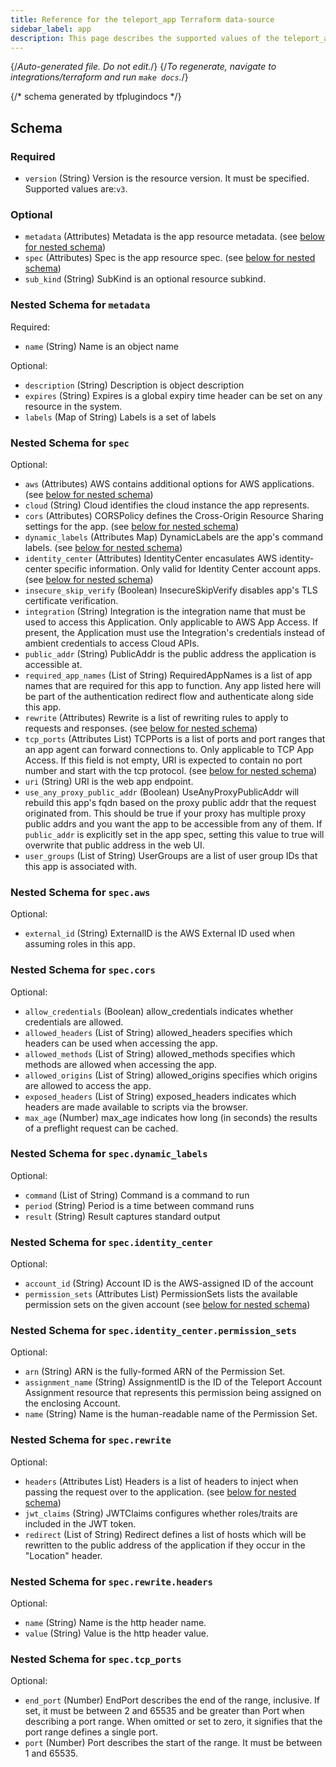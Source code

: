 ```yaml
---
title: Reference for the teleport_app Terraform data-source
sidebar_label: app
description: This page describes the supported values of the teleport_app data-source of the Teleport Terraform provider.
---
```


{/*Auto-generated file. Do not edit.*/}
{/*To regenerate, navigate to integrations/terraform and run `make docs`.*/}





{/*  schema generated by tfplugindocs */}
## Schema

### Required

- `version` (String) Version is the resource version. It must be specified. Supported values are:`v3`.

### Optional

- `metadata` (Attributes) Metadata is the app resource metadata. (see [below for nested schema](#nested-schema-for-metadata))
- `spec` (Attributes) Spec is the app resource spec. (see [below for nested schema](#nested-schema-for-spec))
- `sub_kind` (String) SubKind is an optional resource subkind.

### Nested Schema for `metadata`

Required:

- `name` (String) Name is an object name

Optional:

- `description` (String) Description is object description
- `expires` (String) Expires is a global expiry time header can be set on any resource in the system.
- `labels` (Map of String) Labels is a set of labels


### Nested Schema for `spec`

Optional:

- `aws` (Attributes) AWS contains additional options for AWS applications. (see [below for nested schema](#nested-schema-for-specaws))
- `cloud` (String) Cloud identifies the cloud instance the app represents.
- `cors` (Attributes) CORSPolicy defines the Cross-Origin Resource Sharing settings for the app. (see [below for nested schema](#nested-schema-for-speccors))
- `dynamic_labels` (Attributes Map) DynamicLabels are the app's command labels. (see [below for nested schema](#nested-schema-for-specdynamic_labels))
- `identity_center` (Attributes) IdentityCenter encasulates AWS identity-center specific information. Only valid for Identity Center account apps. (see [below for nested schema](#nested-schema-for-specidentity_center))
- `insecure_skip_verify` (Boolean) InsecureSkipVerify disables app's TLS certificate verification.
- `integration` (String) Integration is the integration name that must be used to access this Application. Only applicable to AWS App Access. If present, the Application must use the Integration's credentials instead of ambient credentials to access Cloud APIs.
- `public_addr` (String) PublicAddr is the public address the application is accessible at.
- `required_app_names` (List of String) RequiredAppNames is a list of app names that are required for this app to function. Any app listed here will be part of the authentication redirect flow and authenticate along side this app.
- `rewrite` (Attributes) Rewrite is a list of rewriting rules to apply to requests and responses. (see [below for nested schema](#nested-schema-for-specrewrite))
- `tcp_ports` (Attributes List) TCPPorts is a list of ports and port ranges that an app agent can forward connections to. Only applicable to TCP App Access. If this field is not empty, URI is expected to contain no port number and start with the tcp protocol. (see [below for nested schema](#nested-schema-for-spectcp_ports))
- `uri` (String) URI is the web app endpoint.
- `use_any_proxy_public_addr` (Boolean) UseAnyProxyPublicAddr will rebuild this app's fqdn based on the proxy public addr that the request originated from. This should be true if your proxy has multiple proxy public addrs and you want the app to be accessible from any of them. If `public_addr` is explicitly set in the app spec, setting this value to true will overwrite that public address in the web UI.
- `user_groups` (List of String) UserGroups are a list of user group IDs that this app is associated with.

### Nested Schema for `spec.aws`

Optional:

- `external_id` (String) ExternalID is the AWS External ID used when assuming roles in this app.


### Nested Schema for `spec.cors`

Optional:

- `allow_credentials` (Boolean) allow_credentials indicates whether credentials are allowed.
- `allowed_headers` (List of String) allowed_headers specifies which headers can be used when accessing the app.
- `allowed_methods` (List of String) allowed_methods specifies which methods are allowed when accessing the app.
- `allowed_origins` (List of String) allowed_origins specifies which origins are allowed to access the app.
- `exposed_headers` (List of String) exposed_headers indicates which headers are made available to scripts via the browser.
- `max_age` (Number) max_age indicates how long (in seconds) the results of a preflight request can be cached.


### Nested Schema for `spec.dynamic_labels`

Optional:

- `command` (List of String) Command is a command to run
- `period` (String) Period is a time between command runs
- `result` (String) Result captures standard output


### Nested Schema for `spec.identity_center`

Optional:

- `account_id` (String) Account ID is the AWS-assigned ID of the account
- `permission_sets` (Attributes List) PermissionSets lists the available permission sets on the given account (see [below for nested schema](#nested-schema-for-specidentity_centerpermission_sets))

### Nested Schema for `spec.identity_center.permission_sets`

Optional:

- `arn` (String) ARN is the fully-formed ARN of the Permission Set.
- `assignment_name` (String) AssignmentID is the ID of the Teleport Account Assignment resource that represents this permission being assigned on the enclosing Account.
- `name` (String) Name is the human-readable name of the Permission Set.



### Nested Schema for `spec.rewrite`

Optional:

- `headers` (Attributes List) Headers is a list of headers to inject when passing the request over to the application. (see [below for nested schema](#nested-schema-for-specrewriteheaders))
- `jwt_claims` (String) JWTClaims configures whether roles/traits are included in the JWT token.
- `redirect` (List of String) Redirect defines a list of hosts which will be rewritten to the public address of the application if they occur in the "Location" header.

### Nested Schema for `spec.rewrite.headers`

Optional:

- `name` (String) Name is the http header name.
- `value` (String) Value is the http header value.



### Nested Schema for `spec.tcp_ports`

Optional:

- `end_port` (Number) EndPort describes the end of the range, inclusive. If set, it must be between 2 and 65535 and be greater than Port when describing a port range. When omitted or set to zero, it signifies that the port range defines a single port.
- `port` (Number) Port describes the start of the range. It must be between 1 and 65535.

